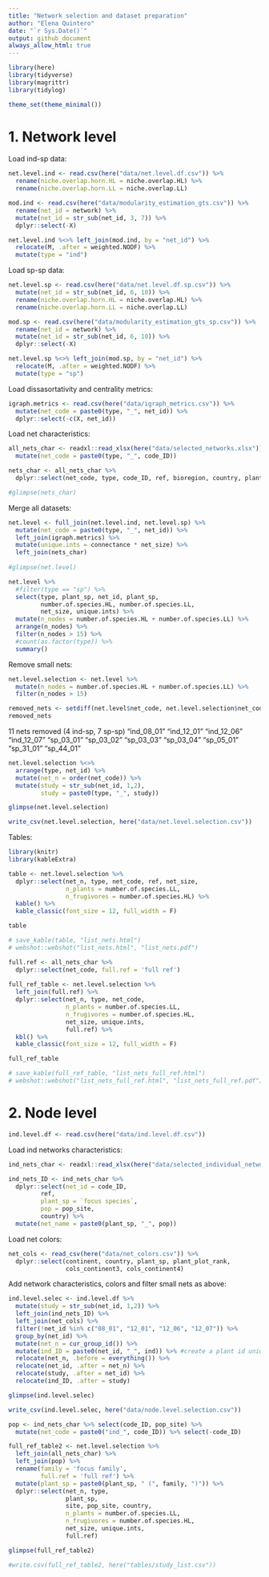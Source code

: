 ```yaml
---
title: "Network selection and dataset preparation"
author: "Elena Quintero"
date: "`r Sys.Date()`"
output: github_document
always_allow_html: true
---
```


```r
library(here)
library(tidyverse)
library(magrittr)
library(tidylog)

theme_set(theme_minimal())
```

# 1. Network level

Load ind-sp data:

```r
net.level.ind <- read.csv(here("data/net.level.df.csv")) %>%
  rename(niche.overlap.horn.HL = niche.overlap.HL) %>%
  rename(niche.overlap.horn.LL = niche.overlap.LL)

mod.ind <- read.csv(here("data/modularity_estimation_gts.csv")) %>%
  rename(net_id = network) %>%
  mutate(net_id = str_sub(net_id, 3, 7)) %>% 
  dplyr::select(-X)

net.level.ind %<>% left_join(mod.ind, by = "net_id") %>%
  relocate(M, .after = weighted.NODF) %>%
  mutate(type = "ind")
```

Load sp-sp data:

```r
net.level.sp <- read.csv(here("data/net.level.df.sp.csv")) %>%
  mutate(net_id = str_sub(net_id, 6, 10)) %>%
  rename(niche.overlap.horn.HL = niche.overlap.HL) %>%
  rename(niche.overlap.horn.LL = niche.overlap.LL)

mod.sp <- read.csv(here("data/modularity_estimation_gts_sp.csv")) %>%
  rename(net_id = network) %>%
  mutate(net_id = str_sub(net_id, 6, 10)) %>% 
  dplyr::select(-X)

net.level.sp %<>% left_join(mod.sp, by = "net_id") %>%
  relocate(M, .after = weighted.NODF) %>%
  mutate(type = "sp")
```

Load dissasortativity and centrality metrics:

```r
igraph.metrics <- read.csv(here("data/igraph_metrics.csv")) %>%
  mutate(net_code = paste0(type, "_", net_id)) %>%
  dplyr::select(-c(X, net_id))
```

Load net characteristics:

```r
all_nets_char <- readxl::read_xlsx(here("data/selected_networks.xlsx")) %>%
  mutate(net_code = paste0(type, "_", code_ID))

nets_char <- all_nets_char %>%
  dplyr::select(net_code, type, code_ID, ref, bioregion, country, plant_sp)

#glimpse(nets_char)
```

Merge all datasets:

```r
net.level <- full_join(net.level.ind, net.level.sp) %>%
  mutate(net_code = paste0(type, "_", net_id)) %>%
  left_join(igraph.metrics) %>%
  mutate(unique.ints = connectance * net_size) %>% 
  left_join(nets_char)
  
#glimpse(net.level)
```


```r
net.level %>% 
  #filter(type == "sp") %>%
  select(type, plant_sp, net_id, plant_sp, 
         number.of.species.HL, number.of.species.LL,
         net_size, unique.ints) %>%
  mutate(n_nodes = number.of.species.HL + number.of.species.LL) %>%
  arrange(n_nodes) %>%
  filter(n_nodes > 15) %>% 
  #count(as.factor(type)) %>%
  summary()
```

Remove small nets:

```r
net.level.selection <- net.level %>%
  mutate(n_nodes = number.of.species.HL + number.of.species.LL) %>%
  filter(n_nodes > 15)

removed_nets <- setdiff(net.level$net_code, net.level.selection$net_code)
removed_nets
```

11 nets removed (4 ind-sp, 7 sp-sp)
"ind_08_01" "ind_12_01" "ind_12_06" "ind_12_07"
"sp_03_01"  "sp_03_02"  "sp_03_03"  "sp_03_04" "sp_05_01"  "sp_31_01"  "sp_44_01" 

```r
net.level.selection %<>% 
  arrange(type, net_id) %>%
  mutate(net_n = order(net_code)) %>%
  mutate(study = str_sub(net_id, 1,2),
         study = paste0(type, "_", study))

glimpse(net.level.selection)
```

```r
write_csv(net.level.selection, here("data/net.level.selection.csv"))
```


Tables:

```r
library(knitr)
library(kableExtra)

table <- net.level.selection %>%
  dplyr::select(net_n, type, net_code, ref, net_size,
                n_plants = number.of.species.LL,
                n_frugivores = number.of.species.HL) %>%
  kable() %>% 
  kable_classic(font_size = 12, full_width = F)

table

# save_kable(table, "list_nets.html")
# webshot::webshot("list_nets.html", "list_nets.pdf")
```


```r
full.ref <- all_nets_char %>% 
  dplyr::select(net_code, full.ref = 'full ref')
  
full_ref_table <- net.level.selection %>%
  left_join(full.ref) %>%
  dplyr::select(net_n, type, net_code,
                n_plants = number.of.species.LL,
                n_frugivores = number.of.species.HL,
                net_size, unique.ints,
                full.ref) %>%
  kbl() %>%
  kable_classic(font_size = 12, full_width = F)

full_ref_table

# save_kable(full_ref_table, "list_nets_full_ref.html")
# webshot::webshot("list_nets_full_ref.html", "list_nets_full_ref.pdf")
```





# 2. Node level

```r
ind.level.df <- read.csv(here("data/ind.level.df.csv"))
```

Load ind networks characteristics:

```r
ind_nets_char <- readxl::read_xlsx(here("data/selected_individual_networks.xlsx"))

ind_nets_ID <- ind_nets_char %>%
  dplyr::select(net_id = code_ID,
         ref,
         plant_sp = `focus species`,
         pop = pop_site,
         country) %>%
  mutate(net_name = paste0(plant_sp, "_", pop))
```

Load net colors:

```r
net_cols <- read_csv(here("data/net_colors.csv")) %>%
  dplyr::select(continent, country, plant_sp, plant_plot_rank, 
                cols_continent3, cols_continent4)
```

Add network characteristics, colors and filter small nets as above:

```r
ind.level.selec <- ind.level.df %>%
  mutate(study = str_sub(net_id, 1,2)) %>%
  left_join(ind_nets_ID) %>%
  left_join(net_cols) %>%
  filter(!net_id %in% c("08_01", "12_01", "12_06", "12_07")) %>%
  group_by(net_id) %>%
  mutate(net_n = cur_group_id()) %>%
  mutate(ind_ID = paste0(net_id, "_", ind)) %>% #create a plant id unique name
  relocate(net_n, .before = everything()) %>%
  relocate(net_id, .after = net_n) %>%
  relocate(study, .after = net_id) %>%
  relocate(ind_ID, .after = study)
```

```r
glimpse(ind.level.selec)
```

```r
write_csv(ind.level.selec, here("data/node.level.selection.csv"))
```



```r
pop <- ind_nets_char %>% select(code_ID, pop_site) %>%
  mutate(net_code = paste0("ind_", code_ID)) %>% select(-code_ID)

full_ref_table2 <- net.level.selection %>%
  left_join(all_nets_char) %>%
  left_join(pop) %>%
  rename(family = 'focus family',
         full.ref = 'full ref') %>%
  mutate(plant_sp = paste0(plant_sp, " (", family, ")")) %>%
  dplyr::select(net_n, type, 
                plant_sp, 
                site, pop_site, country,
                n_plants = number.of.species.LL,
                n_frugivores = number.of.species.HL,
                net_size, unique.ints,
                full.ref) 

glimpse(full_ref_table2)

#write.csv(full_ref_table2, here("tables/study_list.csv"))
```

